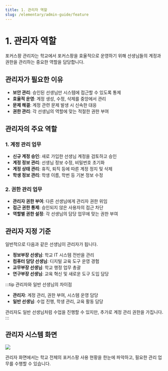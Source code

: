 ```yaml
---
title: 1. 관리자 역할
slug: /elementary/admin-guide/feature
---
```



# 1. 관리자 역할

포커스팡 관리자는 학교에서 포커스팡을 효율적으로 운영하기 위해 선생님들의 계정과 권한을 관리하는 중요한 역할을 담당합니다.

## 관리자가 필요한 이유

- **보안 관리**: 승인된 선생님만 시스템에 접근할 수 있도록 통제
- **효율적 운영**: 계정 생성, 수정, 삭제를 중앙에서 관리
- **문제 해결**: 계정 관련 문제 발생 시 신속한 대응
- **권한 관리**: 각 선생님의 역할에 맞는 적절한 권한 부여

## 관리자의 주요 역할

### 1. 계정 관리 업무

- **신규 계정 승인**: 새로 가입한 선생님 계정을 검토하고 승인
- **계정 정보 관리**: 선생님 정보 수정, 비밀번호 초기화
- **계정 상태 관리**: 휴직, 퇴직 등에 따른 계정 정지 및 삭제
- **학생 정보 관리**: 학생 이름, 학번 등 기본 정보 수정

### 2. 권한 관리 업무

- **관리자 권한 부여**: 다른 선생님에게 관리자 권한 위임
- **접근 권한 통제**: 승인되지 않은 사용자의 접근 차단
- **역할별 권한 설정**: 각 선생님의 담당 업무에 맞는 권한 부여

## 관리자 지정 기준

일반적으로 다음과 같은 선생님이 관리자가 됩니다.

- **정보부장 선생님**: 학교 IT 시스템 전반을 관리
- **컴퓨터 담당 선생님**: 디지털 교육 도구 운영 경험
- **교무부장 선생님**: 학교 행정 업무 총괄
- **연구부장 선생님**: 교육 혁신 및 새로운 도구 도입 담당

:::tip 관리자와 일반 선생님의 차이점

- **관리자**: 계정 관리, 권한 부여, 시스템 운영 담당
- **일반 선생님**: 수업 진행, 학생 관리, 교육 활동 담당

관리자도 일반 선생님처럼 수업을 진행할 수 있지만, 추가로 계정 관리 권한을 가집니다.
:::

## 관리자 시스템 화면

<Image src="/img/kr/elementary/admin/01-01.jpg" size="lg" />

관리자 화면에서는 학교 전체의 포커스팡 사용 현황을 한눈에 파악하고, 필요한 관리 업무를 수행할 수 있습니다.
